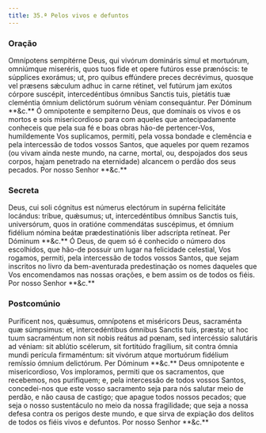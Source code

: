 ```yaml
---
title: 35.ª Pelos vivos e defuntos
---
```


### Oração

<div class="side-by-side not-content">
  <span>
    Omnípotens sempitérne Deus, qui vivórum domináris simul et mortuórum,
    omniúmque miseréris, quos tuos fide et opere futúros esse prænóscis: te
    súpplices exorámus; ut, pro quibus effúndere preces decrévimus, quosque vel
    præsens sǽculum adhuc in carne rétinet, vel futúrum jam exútos córpore
    suscépit, intercedéntibus ómnibus Sanctis tuis, pietátis tuæ cleméntia
    ómnium delictórum suórum véniam consequántur. Per Dóminum **&c.**
  </span>
  <span>
    Ó omnipotente e sempiterno Deus, que dominais os vivos e os mortos e sois
    misericordioso para com aqueles que antecipadamente conheceis que pela sua
    fé e boas obras hão-de pertencer-Vos, humildemente Vos suplicamos, permiti,
    pela vossa bondade e clemência e pela intercessão de todos vossos Santos,
    que aqueles por quem rezamos (ou vivam ainda neste mundo, na carne, mortal,
    ou, despojados dos seus corpos, hajam penetrado na eternidade) alcancem o
    perdão dos seus pecados. Por nosso Senhor **&c.**
  </span>
</div>

### Secreta

<div class="side-by-side not-content">
  <span>
    Deus, cui soli cógnitus est númerus electórum in supérna felicitáte
    locándus: tríbue, quǽsumus; ut, intercedéntibus ómnibus Sanctis tuis,
    universórum, quos in oratióne commendátas suscépimus, et ómnium fidélium
    nómina beátæ prædestinatiónis liber adscrípta retíneat. Per Dóminum **&c.**
  </span>
  <span>
    Ó Deus, de quem só é conhecido o número dos escolhidos, que hão-de possuir
    um lugar na felicidade celestial, Vos rogamos, permiti, pela intercessão de
    todos vossos Santos, que sejam inscritos no livro da bem-aventurada
    predestinação os nomes daqueles que Vos encomendamos nas nossas orações, e
    bem assim os de todos os fiéis. Por nosso Senhor **&c.**
  </span>
</div>

### Postcomúnio

<div class="side-by-side not-content">
  <span>
    Puríficent nos, quǽsumus, omnípotens et miséricors Deus, sacraménta quæ
    súmpsimus: et, intercedéntibus ómnibus Sanctis tuis, præsta; ut hoc tuum
    sacraméntum non sit nobis reátus ad pœnam, sed intercéssio salutáris ad
    véniam: sit ablútio scélerum, sit fortitúdo fragílium, sit contra ómnia
    mundi perícula firmaméntum: sit vivórum atque mortuórum fidélium remíssio
    ómnium delictórum. Per Dóminum **&c.**
  </span>
  <span>
    Deus omnipotente e misericordioso, Vos imploramos, permiti que os
    sacramentos, que recebemos, nos purifiquem; e, pela intercessão de todos
    vossos Santos, concedei-nos que este vosso sacramento seja para nós salutar
    meio de perdão, e não causa de castigo; que apague todos nossos pecados; que
    seja o nosso sustentáculo no meio da nossa fragilidade; que seja a nossa
    defesa contra os perigos deste mundo, e que sirva de expiação dos delitos de
    todos os fiéis vivos e defuntos. Por nosso Senhor **&c.**
  </span>
</div>
